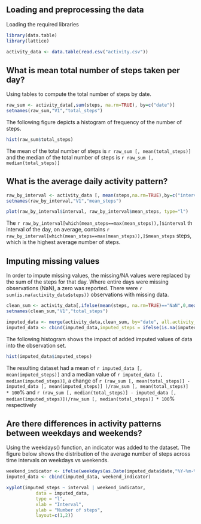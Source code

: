 ## Loading and preprocessing the data

Loading the required libraries
```r
library(data.table)
library(lattice)

activity_data <- data.table(read.csv("activity.csv"))
```

## What is mean total number of steps taken per day?
Using tables to compute the total number of steps by date. 
```r
raw_sum <- activity_data[,sum(steps, na.rm=TRUE), by=c("date")]
setnames(raw_sum,"V1","total_steps")

```

The following figure depicts a histogram of frequency of the number of steps. 

``` r
hist(raw_sum$total_steps)
```

The mean of the total number of steps is `r raw_sum [, mean(total_steps)]` and the median of the total number of steps is `r raw_sum [, median(total_steps)]`

## What is the average daily activity pattern?

```r
raw_by_interval <- activity_data [, mean(steps,na.rm=TRUE),by=c("interval")]
setnames(raw_by_interval,"V1","mean_steps")

plot(raw_by_interval$interval, raw_by_interval$mean_steps, type="l")
```

The `r raw_by_interval[which(mean_steps==max(mean_steps)),]$interval` th interval of the day, on average, contains `r raw_by_interval[which(mean_steps==max(mean_steps)),]$mean_steps` steps, which is the highest average number of steps.

## Imputing missing values
In order to impute missing values, the missing/NA values were replaced by the sum of the steps for that day. Where entire days were missing observations (NaN), a zero was reported. There were `r sum(is.na(activity_data$steps))` observations with missing data. 

```r
clean_sum <- activity_data[,ifelse(mean(steps, na.rm=TRUE)=="NaN",0,mean(steps,na.rm=TRUE)), by=c("date")]
setnames(clean_sum,"V1","total_steps")

imputed_data <- merge(activity_data,clean_sum, by="date", all.activity_data=TRUE)
imputed_data <- cbind(imputed_data,imputed_steps = ifelse(is.na(imputed_data$steps),imputed_data$total_steps,imputed_data$steps))
```

The following histogram shows the impact of added imputed values of data into the observation set. 
```r
hist(imputed_data$imputed_steps)
```

The resulting dataset had a mean of `r imputed_data [, mean(imputed_steps)]` and a median value of `r imputed_data [, median(imputed_steps)]`, a change of `r (raw_sum [, mean(total_steps)] - imputed_data [, mean(imputed_steps)] )/raw_sum [, mean(total_steps)]  * 100`% and `r (raw_sum [, median(total_steps)] - imputed_data [, median(imputed_steps)])/raw_sum [, median(total_steps)] * 100`% respectively

## Are there differences in activity patterns between weekdays and weekends?
Using the weekdays() function, an indicator was added to the dataset. The figure below shows the distribution of the average number of steps across time intervals on weekdays vs weekends. 

```r
weekend_indicator <- ifelse(weekdays(as.Date(imputed_data$date,"%Y-%m-%d")) == c("Sunday","Saturday"),"Weekend","Weekday")
imputed_data <- cbind(imputed_data, weekend_indicator)

xyplot(imputed_steps ~ interval | weekend_indicator, 
           data = imputed_data,
           type = "l",
           xlab = "Interval",
           ylab = "Number of steps",
           layout=c(1,2))
```

